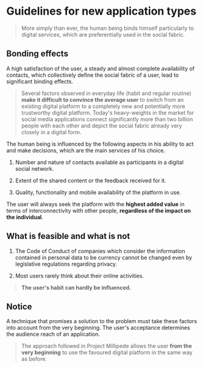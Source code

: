 # Guidelines for new application types

> More simply than ever, the human being binds himself particularly to digital
> services, which are preferentially used in the social fabric.

## Bonding effects

A high satisfaction of the user, a steady and almost complete availability of
contacts, which collectively define the social fabric of a user, lead to
significant binding effects.

> Several factors observed in everyday life (habit and regular routine) **make
> it difficult to convince the average user** to switch from an existing digital
> platform to a completely new and potentially more trustworthy digital
> platform. Today's heavy-weights in the market for social media applications
> connect significantly more than two billion people with each other and depict
> the social fabric already very closely in a digital form.

The human being is influenced by the following aspects in his ability to act and
make decisions, which are the main services of his choice.

1. Number and nature of contacts available as participants in a digital social
   network.

2. Extent of the shared content or the feedback received for it.

3. Quality, functionality and mobile availability of the platform in use.

The user will always seek the platform with the **highest added value** in terms
of interconnectivity with other people, **regardless of the impact on the
individual**.

## What is feasible and what is not

1. The Code of Conduct of companies which consider the information contained in
   personal data to be currency cannot be changed even by legislative
   regulations regarding privacy.

2. Most users rarely think about their online activities.

> **The user's habit can hardly be influenced.**

## Notice

A technique that promises a solution to the problem must take these factors into
account from the very beginning. The user's acceptance determines the audience
reach of an application.

> The approach followed in Project Millipede allows the user **from the very
> beginning** to use the favoured digital platform in the same way as before.
